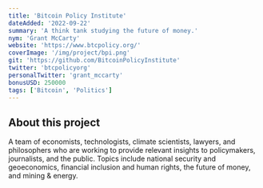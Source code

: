 ```yaml
---
title: 'Bitcoin Policy Institute'
dateAdded: '2022-09-22'
summary: 'A think tank studying the future of money.'
nym: 'Grant McCarty'
website: 'https://www.btcpolicy.org/'
coverImage: '/img/project/bpi.png'
git: 'https://github.com/BitcoinPolicyInstitute'
twitter: 'btcpolicyorg'
personalTwitter: 'grant_mccarty'
bonusUSD: 250000
tags: ['Bitcoin', 'Politics']
---
```


## About this project

A team of economists, technologists, climate scientists, lawyers, and philosophers who are working to provide relevant insights to policymakers, journalists, and the public. Topics include national security and geoeconomics, financial inclusion and human rights, the future of money, and mining & energy.

